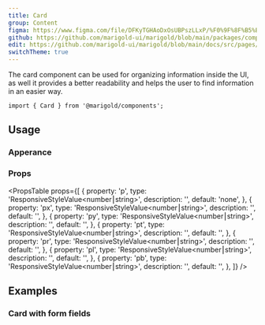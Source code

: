 ```yaml
---
title: Card
group: Content
figma: https://www.figma.com/file/DFKyTGHAoDxOsUBPszLLxP/%F0%9F%8F%B5%EF%B8%8FMarigold?node-id=3547%3A4992
github: https://github.com/marigold-ui/marigold/blob/main/packages/components/src/Card/Card.tsx
edit: https://github.com/marigold-ui/marigold/blob/main/docs/src/pages/components/card.mdx
switchTheme: true
---
```


The card component can be used for organizing information inside the UI, as well it provides a better readability and helps the user to find information in an easier way.

<Preview>
  <CardDemo />
</Preview>

```tsx
import { Card } from '@marigold/components';
```

## Usage

### Apperance

<ApperanceTable component={title} />

### Props

<PropsTable
  props={[
    {
      property: 'p',
      type: 'ResponsiveStyleValue<number⎮string>',
      description: '',
      default: 'none',
    },
    {
      property: 'px',
      type: 'ResponsiveStyleValue<number⎮string>',
      description: '',
      default: '',
    },
    {
      property: 'py',
      type: 'ResponsiveStyleValue<number⎮string>',
      description: '',
      default: '',
    },
    {
      property: 'pt',
      type: 'ResponsiveStyleValue<number⎮string>',
      description: '',
      default: '',
    },
    {
      property: 'pr',
      type: 'ResponsiveStyleValue<number⎮string>',
      description: '',
      default: '',
    },
    {
      property: 'pl',
      type: 'ResponsiveStyleValue<number⎮string>',
      description: '',
      default: '',
    },
    {
      property: 'pb',
      type: 'ResponsiveStyleValue<number⎮string>',
      description: '',
      default: '',
    },
  ]}
/>

## Examples

### Card with form fields

```tsx preview file=components/Card/card-form.demo.tsx

```
